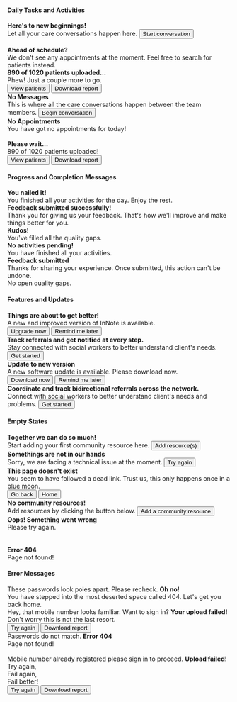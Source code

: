 #### Daily Tasks and Activities

<Rules>
  <DOs>
    <InlineMessage>
      <IconWrapper> 
        <b>Here's to new beginnings!</b>
      </IconWrapper>
      <div class='ml-7'>
        Let all your care conversations happen here.
        <Button class='mt-6' >Start conversation</Button>
      </div>
    </InlineMessage>
    <br/>
    <InlineMessage>
      <IconWrapper> 
        <b>Ahead of schedule? </b>
      </IconWrapper>
      <div class='ml-7 mb-0'>We don't see any appointments at the moment. Feel free to search for patients instead.</div>
    </InlineMessage>
    <InlineMessage>
      <IconWrapper> 
        <b>890 of 1020 patients uploaded...</b>
      </IconWrapper>
      <div class='ml-7'>
        Phew! Just a couple more to go.
        <div class='d-flex mt-6'>
          <Button>View patients</Button>
          <Button class='ml-4'>Download report</Button>
        </div>
      </div>
    </InlineMessage>
  </DOs>

  <DONTs>
    <InlineMessage>
      <IconWrapper iconType = 'error'>
        <b>No Messages</b>
      </IconWrapper>
      <div class='ml-7'>
        This is where all the care conversations happen between the team members.
        <Button class='mt-6'>Begin conversation</Button>
      </div>
    </InlineMessage>
    <InlineMessage>
      <IconWrapper iconType = 'error'>
        <b>No Appointments</b>
      </IconWrapper>
      <div class='ml-7'>You have got no appointments for today!</div>
    </InlineMessage>
    <br/>
    <InlineMessage>
      <IconWrapper iconType = 'error'> 
        <b>Please wait...</b>
      </IconWrapper>
      <div class='ml-7'>
        890 of 1020 patients uploaded!
        <div class='d-flex mt-6'>
          <Button>View patients</Button>
          <Button class='ml-4'>Download report</Button>
        </div>
      </div>
    </InlineMessage>
  </DONTs>
</Rules>

#### Progress and Completion Messages

<Rules>
  <DOs>
    <InlineMessage>
      <IconWrapper>
        <b>You nailed it!</b>
      </IconWrapper>
      <div class='ml-7'>
        You finished all your activities for the day. Enjoy the rest.
      </div>
    </InlineMessage>
    <InlineMessage>
      <IconWrapper>
        <b>Feedback submitted successfully!</b>
      </IconWrapper>
      <div class='ml-7'>
        Thank you for giving us your feedback. That's how we'll improve and make things better for you.
      </div>
    </InlineMessage>
    <InlineMessage>
      <IconWrapper>
        <b>Kudos! </b>
      </IconWrapper>
      <div class='ml-7'>
        You've filled all the quality gaps.
      </div>
    </InlineMessage>
  </DOs>

  <DONTs>
    <InlineMessage>
      <IconWrapper iconType = 'error'>
        <b>No activities pending!</b>
      </IconWrapper>
      <div class='ml-7'>
        You have finished all your activities. 
      </div>
    </InlineMessage>
    <InlineMessage>
      <IconWrapper iconType = 'error'>
        <b>Feedback submitted</b>
      </IconWrapper>
      <div class='ml-7'>
        Thanks for sharing your experience. Once submitted, this action can't be undone. 
      </div>
    </InlineMessage>
    <InlineMessage>
      <IconWrapper iconType = 'error'>
        No open quality gaps.
      </IconWrapper>
    </InlineMessage>
  </DONTs>
</Rules>

#### Features and Updates

<Rules>
  <DOs>
    <InlineMessage>
      <IconWrapper> 
        <b>Things are about to get better! </b>
      </IconWrapper>
      <div class='ml-7'>
        A new and improved version of InNote is available. 
        <div class='d-flex mt-6'>
          <Button>Upgrade now</Button>
          <Button class='ml-4'>Remind me later</Button>
        </div>
      </div>
    </InlineMessage>
    <InlineMessage>
      <IconWrapper> 
        <b>Track referrals and get notified at every step.</b>
      </IconWrapper>
      <div class='ml-7'>
        Stay connected with social workers to better understand client's needs.
        <Button class='mt-6' >Get started</Button>
      </div>
    </InlineMessage>
  </DOs>

  <DONTs>
    <InlineMessage>
      <IconWrapper iconType = 'error'>
        <b>Update to new version</b>
      </IconWrapper>
      <div class='ml-7'>
        A new software update is available. Please download now.
        <div class='d-flex mt-6'>
          <Button>Download now</Button>
          <Button class='ml-4'>Remind me later</Button>
        </div>
      </div>
    </InlineMessage>
    <InlineMessage>
      <IconWrapper iconType = 'error'>
        <b>Coordinate and track bidirectional referrals across the network.</b>
      </IconWrapper>
      <div class='ml-7'>
        Connect with social workers to better understand client's needs and problems.
        <Button class='mt-6'>Get started</Button>
      </div>
    </InlineMessage>
  </DONTs>
</Rules>

#### Empty States

<Rules>
  <DOs>
    <InlineMessage>
      <IconWrapper>
        <b>Together we can do so much!</b>
      </IconWrapper>
      <div class='ml-7'>
        Start adding your first community resource here.
        <Button class='mt-6' >Add resource(s)</Button>
      </div>
    </InlineMessage>
    <InlineMessage>
      <IconWrapper>
        <b>Somethings are not in our hands</b>
      </IconWrapper>
      <div class='ml-7'>
        Sorry, we are facing a technical issue at the moment.
        <Button class='mt-6' >Try again</Button>
      </div>
    </InlineMessage>
    <InlineMessage>
      <IconWrapper> 
        <b>This page doesn't exist </b>
      </IconWrapper>
      <div class='ml-7'>
        You seem to have followed a dead link. Trust us, this only happens once in a blue moon.  
        <div class='d-flex mt-6'>
          <Button>Go back</Button>
          <Button class='ml-4'>Home</Button>
        </div>
      </div>
    </InlineMessage>
  </DOs>

  <DONTs>
    <InlineMessage>
      <IconWrapper iconType = 'error'> 
        <b>No community resources!</b>
      </IconWrapper>
      <div class='ml-7'>
        Add resources by clicking the button below.
        <Button class='mt-6'>Add a community resource</Button>
      </div>
    </InlineMessage>
    <InlineMessage>
      <IconWrapper iconType = 'error'>
        <b>Oops! Something went wrong</b>
      </IconWrapper>
      <div class='ml-7'>
        Please try again.
      </div>
    </InlineMessage>
    <br/> <br/>
    <InlineMessage>
      <IconWrapper iconType = 'error'> 
        <b>Error 404</b>
      </IconWrapper>
      <div class='ml-7'>
        Page not found!
      </div>
    </InlineMessage>
  </DONTs>
</Rules>

#### Error Messages

<Rules>
  <DOs>
    <InlineMessage>
      <IconWrapper> 
        These passwords look poles apart. Please recheck.
      </IconWrapper>
    </InlineMessage>
    <InlineMessage>
      <IconWrapper>
        <b>Oh no!</b>
      </IconWrapper>
      <div class='ml-7'>
        You have stepped into the most deserted space called 404. Let's get you back home.
      </div>
    </InlineMessage>
    <InlineMessage>
      <IconWrapper> 
        Hey, that mobile number looks familiar. Want to sign in?
      </IconWrapper>
    </InlineMessage>
    <InlineMessage>
      <IconWrapper>
        <b>Your upload failed! </b>
      </IconWrapper>
      <div class='ml-7'>
        Don't worry this is not the last resort.
        <div class='d-flex mt-6'>
          <Button>Try again</Button>
          <Button class='ml-4'>Download report</Button>
        </div>
      </div>
    </InlineMessage>
  </DOs>

  <DONTs>
    <InlineMessage>
      <IconWrapper iconType = 'error'> 
        Passwords do not match.
      </IconWrapper>
    </InlineMessage>
    <InlineMessage>
      <IconWrapper iconType = 'error'> 
        <b>Error 404</b>
      </IconWrapper>
      <div class='ml-7'>Page not found!</div>
    </InlineMessage>
    <br/>
    <InlineMessage>
      <IconWrapper iconType = 'error'> 
        Mobile number already registered please sign in to proceed.
      </IconWrapper>
    </InlineMessage>
    <InlineMessage>
      <IconWrapper iconType = 'error'>
        <b>Upload failed!</b>
      </IconWrapper>
      <div class='ml-7'>
        Try again,<br/>
        Fail again,<br/>
        Fail better!
        <div class='d-flex mt-6'>
          <Button>Try again</Button>
          <Button class='ml-4'>Download report</Button>
        </div>
      </div>
    </InlineMessage>
  </DONTs>  
</Rules>
